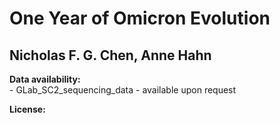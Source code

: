 # **One Year of Omicron Evolution**

## Nicholas F. G. Chen, Anne Hahn

  
  
**Data availability:**  
  - GLab_SC2_sequencing_data - available upon request  
 
 

**License:**